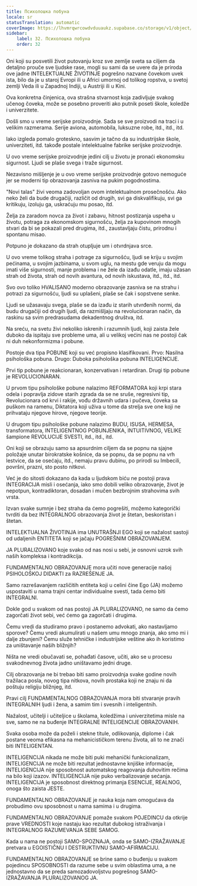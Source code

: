 ```yaml
---
title: Психолошка побуна
locale: sr
statusTranslation: automatic
coverImage: https://lhvmrqwrcowdvduuaukz.supabase.co/storage/v1/object/public/strapi-uploads/small_cover-educacion-fundamental.webp-2d51a7828a2b1309555be27f7e2a61a0.webp
sidebar:
    label: 32. Психолошка побуна
    order: 32
---
```

Oni koji su posvetili život putovanju kroz sve zemlje sveta sa ciljem da detaljno prouče sve ljudske rase, mogli su sami da se uvere da je priroda ove jadne INTELEKTUALNE ŽIVOTINJE pogrešno nazvane čovekom uvek ista, bilo da je u staroj Evropi ili u Africi umornoj od tolikog ropstva, u svetoj zemlji Veda ili u Zapadnoj Indiji, u Austriji ili u Kini.

Ova konkretna činjenica, ova strašna stvarnost koja zadivljuje svakog učenog čoveka, može se posebno proveriti ako putnik poseti škole, koledže i univerzitete.

Došli smo u vreme serijske proizvodnje. Sada se sve proizvodi na traci i u velikim razmerama. Serije aviona, automobila, luksuzne robe, itd., itd., itd.

Iako izgleda pomalo groteskno, sasvim je tačno da su industrijske škole, univerziteti, itd. takođe postale intelektualne fabrike serijske proizvodnje.

U ovo vreme serijske proizvodnje jedini cilj u životu je pronaći ekonomsku sigurnost. Ljudi se plaše svega i traže sigurnost.

Nezavisno mišljenje je u ovo vreme serijske proizvodnje gotovo nemoguće jer se moderni tip obrazovanja zasniva na pukim pogodnostima.

"Novi talas" živi veoma zadovoljan ovom intelektualnom prosečnošću. Ako neko želi da bude drugačiji, različit od drugih, svi ga diskvalifikuju, svi ga kritikuju, izoluju ga, uskraćuju mu posao, itd.

Želja za zaradom novca za život i zabavu, hitnost postizanja uspeha u životu, potraga za ekonomskom sigurnošću, želja za kupovinom mnogih stvari da bi se pokazali pred drugima, itd., zaustavljaju čistu, prirodnu i spontanu misao.

Potpuno je dokazano da strah otupljuje um i otvrdnjava srce.

U ovo vreme tolikog straha i potrage za sigurnošću, ljudi se kriju u svojim pećinama, u svojim jazbinama, u svom uglu, na mestu gde veruju da mogu imati više sigurnosti, manje problema i ne žele da izađu odatle, imaju užasan strah od života, strah od novih avantura, od novih iskustava, itd., itd., itd.

Svo ovo toliko HVALISANO moderno obrazovanje zasniva se na strahu i potrazi za sigurnošću, ljudi su uplašeni, plaše se čak i sopstvene senke.

Ljudi se užasavaju svega, plaše se da izađu iz starih utvrđenih normi, da budu drugačiji od drugih ljudi, da razmišljaju na revolucionaran način, da raskinu sa svim predrasudama dekadentnog društva, itd.

Na sreću, na svetu živi nekoliko iskrenih i razumnih ljudi, koji zaista žele duboko da ispitaju sve probleme uma, ali u velikoj većini nas ne postoji čak ni duh nekonformizma i pobune.

Postoje dva tipa POBUNE koji su već propisno klasifikovani. Prvo: Nasilna psihološka pobuna. Drugo: Duboka psihološka pobuna INTELIGENCIJE.

Prvi tip pobune je reakcionaran, konzervativan i retardiran. Drugi tip pobune je REVOLUCIONARAN.

U prvom tipu psihološke pobune nalazimo REFORMATORA koji krpi stara odela i popravlja zidove starih zgrada da se ne sruše, regresivni tip, Revolucionara od krvi i rakije, vođu državnih udara i pučeva, čoveka sa puškom na ramenu, Diktatora koji uživa u tome da strelja sve one koji ne prihvataju njegove hirove, njegove teorije.

U drugom tipu psihološke pobune nalazimo BUDU, ISUSA, HERMESA, transformatora, INTELIGENTNOG POBUNJENIKA, INTUITIVNOG, VELIKE šampione REVOLUCIJE SVESTI, itd., itd., itd.

Oni koji se obrazuju samo sa apsurdnim ciljem da se popnu na sjajne položaje unutar birokratske košnice, da se popnu, da se popnu na vrh lestvice, da se osećaju, itd., nemaju pravu dubinu, po prirodi su Imbecili, površni, prazni, sto posto nitkovi.

Već je do sitosti dokazano da kada u ljudskom biću ne postoji prava INTEGRACIJA misli i osećanja, iako smo dobili veliko obrazovanje, život je nepotpun, kontradiktoran, dosadan i mučen bezbrojnim strahovima svih vrsta.

Izvan svake sumnje i bez straha da ćemo pogrešiti, možemo kategorički tvrditi da bez INTEGRALNOG obrazovanja život je štetan, beskoristan i štetan.

INTELEKTUALNA ŽIVOTINJA ima UNUTRAŠNJI EGO koji se nažalost sastoji od udaljenih ENTITETA koji se jačaju POGREŠNIM OBRAZOVANJEM.

JA PLURALIZOVANO koje svako od nas nosi u sebi, je osnovni uzrok svih naših kompleksa i kontradikcija.

FUNDAMENTALNO OBRAZOVANJE mora učiti nove generacije našoj PSIHOLOŠKOJ DIDAKTI za RAZREŠENJE JA.

Samo razrešavanjem različitih entiteta koji u celini čine Ego (JA) možemo uspostaviti u nama trajni centar individualne svesti, tada ćemo biti INTEGRALNI.

Dokle god u svakom od nas postoji JA PLURALIZOVANO, ne samo da ćemo zagorčati život sebi, već ćemo ga zagorčati i drugima.

Čemu vredi da studiramo pravo i postanemo advokati, ako nastavljamo sporove? Čemu vredi akumulirati u našem umu mnogo znanja, ako smo mi i dalje zbunjeni? Čemu služe tehničke i industrijske veštine ako ih koristimo za uništavanje naših bližnjih?

Ništa ne vredi obučavati se, pohađati časove, učiti, ako se u procesu svakodnevnog života jadno uništavamo jedni druge.

Cilj obrazovanja ne bi trebao biti samo proizvodnja svake godine novih tražilaca posla, novog tipa nitkova, novih prostaka koji ne znaju ni da poštuju religiju bližnjeg, itd.

Pravi cilj FUNDAMENTALNOG OBRAZOVANJA mora biti stvaranje pravih INTEGRALNIH ljudi i žena, a samim tim i svesnih i inteligentnih.

Nažalost, učitelji i učiteljice u školama, koledžima i univerzitetima misle na sve, samo ne na buđenje INTEGRALNE INTELIGENCIJE OBRAZOVANIH.

Svaka osoba može da poželi i stekne titule, odlikovanja, diplome i čak postane veoma efikasna na mehanicističkom terenu života, ali to ne znači biti INTELIGENTAN.

INTELIGENCIJA nikada ne može biti puki mehanički funkcionalizam, INTELIGENCIJA ne može biti rezultat jednostavne knjiške informacije, INTELIGENCIJA nije sposobnost automatskog reagovanja duhovitim rečima na bilo koji izazov. INTELIGENCIJA nije puko verbalizovanje sećanja. INTELIGENCIJA je sposobnost direktnog primanja ESENCIJE, REALNOG, onoga što zaista JESTE.

FUNDAMENTALNO OBRAZOVANJE je nauka koja nam omogućava da probudimo ovu sposobnost u nama samima i u drugima.

FUNDAMENTALNO OBRAZOVANJE pomaže svakom POJEDINCU da otkrije prave VREDNOSTI koje nastaju kao rezultat dubokog istraživanja i INTEGRALNOG RAZUMEVANJA SEBE SAMOG.

Kada u nama ne postoji SAMO-SPOZNAJA, onda se SAMO-IZRAŽAVANJE pretvara u EGOISTIČNU I DESTRUKTIVNU SAMO-AFIRMACIJU.

FUNDAMENTALNO OBRAZOVANJE se brine samo o buđenju u svakom pojedincu SPOSOBNOSTI da razume sebe u svim oblastima uma, a ne jednostavno da se preda samozadovoljstvu pogrešnog SAMO-IZRAŽAVANJA PLURALIZOVANOG JA.

